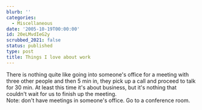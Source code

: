 ```yaml
---
blurb: ''
categories:
  - Miscellaneous
date: '2005-10-19T00:00:00'
id: 20eLMvdIeG2y
scrubbed_2021: false
status: published
type: post
title: Things I love about work
---
```


There is nothing quite like going into someone's office for a
meeting with three other people and then 5 min in, they pick up a
call and proceed to talk for 30 min. At least this time it's about
business, but it's nothing that couldn't wait for us to finish up
the meeting.  
Note: don't have meetings in someone's office. Go to a conference
room.
